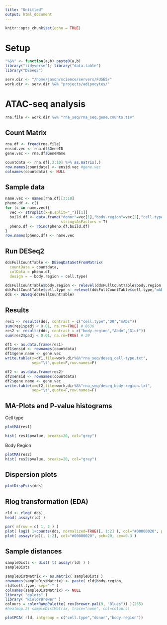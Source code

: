 ```yaml
---
title: "Untitled"
output: html_document
---
```


```r
knitr::opts_chunk$set(echo = TRUE)
```

# Setup 


```r

"%&%" <- function(a,b) paste0(a,b)
library("tidyverse"); library("data.table")
library("DESeq2")

serv.dir <- "/home/jason/science/servers/FUSE5/"
work.dir <- serv.dir %&% "projects/adipocytes/"

```

# ATAC-seq analysis 

```r

rna.file <- work.dir %&% "rna_seq/rna_seq.gene.counts.tsv"

```



## Count Matrix 

```r

rna.df <- fread(rna.file)
ensid.vec <- rna.df$GeneID
gene.vec <- rna.df$GeneName

countdata <- rna.df[,3:10] %>% as.matrix(.) 
row.names(countdata) <- ensid.vec #gene.vec
colnames(countdata) <- NULL


```

## Sample data 

```r

name.vec <- names(rna.df)[3:10]
pheno.df <- c()
for (s in name.vec){
  vec <- strsplit(x=s,split="_")[[1]]
  build.df <- data.frame("donor"=vec[1],"body.region"=vec[2],"cell.type"=vec[3],
                         stringsAsFactors = T)
  pheno.df <- rbind(pheno.df,build.df)
}
row.names(pheno.df) <- name.vec

```


## Run DESeq2 

```r

ddsFullCountTable <- DESeqDataSetFromMatrix(
  countData = countdata,
  colData = pheno.df,
  design = ~ body.region + cell.type)

ddsFullCountTable$body.region <- relevel(ddsFullCountTable$body.region,"Glut")
ddsFullCountTable$cell.type <- relevel(ddsFullCountTable$cell.type,"mADs")
dds <- DESeq(ddsFullCountTable)

```


## Results 

```r

res1 <- results(dds, contrast = c("cell.type","D0","mADs"))
sum(res1$padj < 0.01, na.rm=TRUE) # 8636
res2 <- results(dds, contrast = c("body.region","Abdo","Glut"))
sum(res2$padj < 0.01, na.rm=TRUE) # 29 

```

```r

df1 <- as.data.frame(res1)
df1$ensid <- rownames(countdata)
df1$gene.name <- gene.vec
write.table(x=df1,file=work.dir%&%"rna_seq/deseq_cell-type.txt",
            sep="\t",quote=F,row.names=F)

df2 <- as.data.frame(res2)
df2$ensid <- rownames(countdata)
df2$gene.name <- gene.vec
write.table(x=df2,file=work.dir%&%"rna_seq/deseq_body-region.txt",
            sep="\t",quote=F,row.names=F)

```





## MA-Plots and P-value histograms 

Cell type 

```r

plotMA(res1)

hist( res1$pvalue, breaks=20, col="grey")

```


Body Region 

```r

plotMA(res2)
hist( res2$pvalue, breaks=20, col="grey")
```

##  Dispersion plots 


```r

plotDispEsts(dds)

```

## Rlog transformation (EDA) 


```r

rld <- rlog( dds) 
head( assay(rld) )

par( mfrow = c( 1, 2 ) )
plot( log2( 1+counts(dds, normalized=TRUE)[, 1:2] ), col="#00000020", pch=20, cex=0.3 )
plot( assay(rld)[, 1:2], col="#00000020", pch=20, cex=0.3 )

```


## Sample distances 

```r

sampleDists <- dist( t( assay(rld) ) )
sampleDists

sampleDistMatrix <- as.matrix( sampleDists )
rownames(sampleDistMatrix) <- paste( rld$body.region,
rld$cell.type, sep="-" )
colnames(sampleDistMatrix) <- NULL
library( "gplots" )
library( "RColorBrewer" )
colours = colorRampPalette( rev(brewer.pal(9, "Blues")) )(255)
#heatmap.2( sampleDistMatrix, trace="none", col=colours)

plotPCA( rld, intgroup = c("cell.type","donor","body.region"))


```



